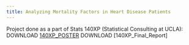 ```yaml
---
title: Analyzing Mortality Factors in Heart Disease Patients
---
```


Project done as a part of Stats 140XP (Statistical Consulting at UCLA):
DOWNLOAD [140XP_POSTER](/140XP_Poster.pdf)
DOWNLOAD [140XP_Final_Report]